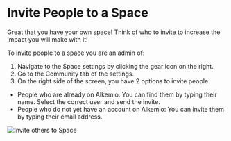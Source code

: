 
# Invite People to a Space

Great that you have your own space! Think of who to invite to increase the impact you will make with it!

<TutorialCommunity />

To invite people to a space you are an admin of:
1. Navigate to the Space settings by clicking the gear icon on the right.
2. Go to the Community tab of the settings.
3. On the right side of the screen, you have 2 options to invite people:
- People who are already on Alkemio: You can find them by typing their name. Select the correct user and send the invite.
- People who do not yet have an account on Alkemio: You can invite them by typing their email address.

![Invite others to Space](/invite-to-space.png)